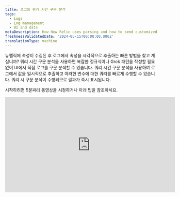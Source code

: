 ```yaml
---
title: 로그의 쿼리 시간 구문 분석
tags:
  - Logs
  - Log management
  - UI and data
metaDescription: How New Relic uses parsing and how to send customized log data.
freshnessValidatedDate: '2024-05-15T00:00:00.000Z'
translationType: machine
---
```

















뉴렐릭에 속성이 수집된 후 로그에서 속성을 시각적으로 추출하는 빠른 방법을 찾고 계십니까? 쿼리 시간 구문 분석을 사용하면 복잡한 정규식이나 Grok 패턴을 작성할 필요 없이 UI에서 직접 로그를 구문 분석할 수 있습니다. 쿼리 시간 구문 분석을 사용하여 로그에서 값을 일시적으로 추출하고 이러한 변수에 대한 쿼리를 빠르게 수행할 수 있습니다. 쿼리 시 구문 분석이 수행되므로 결과가 즉시 표시됩니다.

시작하려면 5분짜리 동영상을 시청하거나 아래 팁을 참조하세요.

<iframe
  width="560"
  height="315"
  src="https://www.youtube.com/embed/tvK6MlkvD6Y?si=Vj4zadiAH1OG_wMy"
  title="YouTube video player"
  frameborder="0"
  allow="accelerometer; autoplay; clipboard-write; encrypted-media; gyroscope; picture-in-picture; web-share"
  referrerpolicy="strict-origin-when-cross-origin"
  allowfullscreen
/>

## 쿼리 시간 구문 분석과 수집 구문 분석의 차이점 [#differences]

두 가지 유형의 구문 분석을 모두 사용하면 로그를 더 쉽게 쿼리할 수 있지만 몇 가지 중요한 차이점이 있습니다.

* **수집 구문 분석:** [로그 수집](/docs/logs/ui-data/parsing/) 중 구문 분석에서는 Grok이나 정규식(또는 둘 다)을 사용하여 구문 분석 규칙을 생성합니다. 로그 레코드가 뉴렐릭에서 수집되면 구문 분석 규칙이 적용되어 로그 데이터와 함께 NRDB에 저장되는 영구 속성을 생성합니다. 이러한 속성을 사용하면 로그 데이터를 더 쉽게 쿼리할 수 있습니다.
* **쿼리 시간 구문 분석:** 수집 구문 분석과 달리 쿼리 시간 구문 분석을 사용하면 쿼리 변수로 사용될 임시 속성을 만들 수 있습니다. 그런 다음 NRQL 쿼리에서 이러한 변수를 사용하여 로그 테이블을 채울 수 있습니다. UI에서 선택하면 쿼리가 자동으로 생성됩니다.

두 가지 구문 분석 접근 방식을 조합하여 사용하도록 선택할 수도 있습니다. 아래 표를 검토하여 쿼리 시간 구문 분석이 귀하에게 적합한지 결정하세요.

<table>
  <thead>
    <tr>
      <th>
        설명
      </th>

      <th>
        구문 분석 수집
      </th>

      <th>
        쿼리 시간 구문 분석
      </th>
    </tr>
  </thead>

  <tbody>
    <tr>
      <td>
        권장 사용법
      </td>

      <td>
        나중에 쿼리할 수 있는 영구 속성을 생성하는 데 가장 적합합니다.
      </td>

      <td>
        영구적이지 않은 속성에 대해 빠른 쿼리를 수행하는 데 가장 적합합니다.
      </td>
    </tr>

    <tr>
      <td>
        구문 분석 언어  

      </td>

      <td>
        Grok 패턴과 정규식을 만듭니다.
      </td>

      <td>
        뉴렐릭은 NRQL [분석](/docs/nrql/nrql-syntax-clauses-functions/#func-aparse) 함수를 사용하여 쿼리를 생성합니다.
      </td>
    </tr>

    <tr>
      <td>
        타이밍
      </td>

      <td>
        수집 시 적용
      </td>

      <td>
        쿼리할 때 적용
      </td>
    </tr>

    <tr>
      <td>
        결과
      </td>

      <td>
        저장된 로그를 영구적으로 변경합니다.
      </td>

      <td>
        UI에서 로그를 일시적으로 변경합니다.
      </td>
    </tr>

    <tr>
      <td>
        라이브 테일 로그
      </td>

      <td>
        라이브 테일 로그에는 수집 구문 분석에서 추출된 값이 포함됩니다.
      </td>

      <td>
        라이브 테일 로그에는 쿼리 시간 구문 분석에서 추출된 값이 포함 **되지 않습니다.**
      </td>
    </tr>

    <tr>
      <td>
        내보낸 로그
      </td>

      <td>
        내보낸 로그에는 수집 구문 분석에서 추출된 값이 포함됩니다.
      </td>

      <td>
        내보낸 로그에는 쿼리 시간 구문 분석에서 추출된 값이 포함 **되지 않습니다.**
      </td>
    </tr>

    <tr>
      <td>
        속성 수
      </td>

      <td>
        수집 시 최대 [255개의 속성을](/docs/logs/log-api/log-event-data/#events) 사용할 수 있습니다. 수집 시 구문 분석할 수 있는 실제 숫자 속성은 로그의 특성에 따라 다릅니다.
      </td>

      <td>
        쿼리 시간 구문 분석을 위해 모든 규칙에서 최대 32개의 임시 속성을 구문 분석할 수 있습니다.
      </td>
    </tr>
  </tbody>
</table>

## 쿼리 시간 구문 분석 규칙을 만드는 방법 [#how-to]

쿼리 시간 구문 분석 규칙을 만드는 방법은 다음과 같습니다. 이 예에서는 `message` 속성에서 로그인 레벨 및 스크립트 메시지 값을 추출하는 방법을 보여줍니다.

<Steps>
  <Step>
    #### 구문 분석할 속성 값을 선택하세요. [#select-attribute]

    구문 분석할 속성 값을 선택하여 쿼리 시간 구문 분석 규칙 생성을 시작할 수 있습니다.

    1. 로그 테이블 또는 **Log details** \[로그 세부 정보] 보기에서 추출하려는 값이 포함된 앵커 문자열을 강조 표시합니다. 이 경우에는 `level=info msg="Running script"` 강조표시합니다. 로그 테이블에는 다음과 같습니다.<img title="Screenshot showing a highlighted section of a log" alt="Screenshot showing a highlighted section of a log" src={logsExampleLogRecordtoHighlight}/>

       다음 사항에 유의하십시오.

       * 강조 표시된 텍스트에는 추출하려는 값과 추출된 값의 위치를 식별하는 데 도움이 되는 주변 문자열 문자가 포함되어야 합니다.
       * 초기 앵커 문자열이 원래 속성 값의 중간에 있는 경우 추출하려는 값 앞뒤에 문자를 하나 이상 포함하십시오.
       * 전체 속성 값을 강조 표시하는 경우 추출하는 값 앞뒤의 문자에 대해 걱정할 필요가 없습니다.
       * 구문 분석할 Blob 값을 강조 표시할 수 없습니다.

    2. **Create query time parsing rule** \[쿼리 시간 구문 분석 규칙 만들기] 옵션을 클릭합니다.

       **로그 테이블:**<img title="Screenshot showing how you can begin with the logs table UI" alt="Screenshot showing how you can begin with the logs table UI" src={logsLogsTableEntryPoint}/>

       **로그 세부정보 보기**:<img title="Screenshot showing how you can start creating rules in the logs detail view" alt="Screenshot showing how you can start creating rules in the logs detail view." src={logsLogsDetailEntryPoint}/>
  </Step>

  <Step>
    #### 값 강조 표시 및 추출 [#highlight-extractl]

    **Create query time parsing rule** \[쿼리 시간 구문 분석 규칙 생성을] 클릭하면 편집기에 구문 분석을 위해 선택한 문자열이 표시됩니다.

    <img
      title="Screenshot showing the opening screen of the query editor"
      alt="Screenshot showing the opening screen of the query editor"
      src={logsOpenQueryTimeParsingEditor}
    />

    값을 추출하려면 다음을 수행합니다.

    1. 문자열 내에서 추출하려는 값을 강조 표시합니다( [값 추출 팁](#extract-tips) 참조).

    2. **Parse as** \[다음으로 구문 분석] 아래에 쿼리 변수로 사용될 이 임시 속성의 이름을 입력합니다.

       <img title="Screenshot showing how to extract values in the parser rule" alt="Screenshot showing how to extract values in the parser rule" src={logsExtractValuesinParserRule}/>

    3. **Save** \[저장 을] 클릭하면 강조 표시된 값이 생성된 변수로 대체됩니다.

    <CollapserGroup>
      <Collapser
        id="extract-tips"
        title="값 추출을 위한 팁"
      >
        값을 추출할 때 다음 사항에 유의하세요.

        * 규칙에서 둘 이상의 값을 추출할 수 있습니다.

        * 서로 바로 옆에 있는 값은 추출 **할 수 없습니다** . 추출된 값 사이에는 문자(공백 포함)가 하나 이상 있어야 합니다.

        * 앵커 문자열이 원래 속성 값의 중간에서 **시작하는** 경우 첫 번째 문자를 추출할 수 없습니다.

          * 예를 들어 `level=info msg="Running script"` 사용하면 전체 단어 `level`을 추출할 수 없습니다. -- 오직 `evel` 만 추출할 수 있습니다.
          * `level` 단어를 추출하려면 `level` 단어 앞의 문자가 앵커 문자열에 포함되어야 합니다.

        * 앵커 문자열이 원래 속성 값의 중간에서 **끝나는** 경우 마지막 문자를 추출할 수 없습니다.

          * `level=info msg="Running script"` 예를 사용하면 마지막 큰따옴표를 추출할 수 없습니다.
          * 마지막 큰따옴표를 추출하려면 큰따옴표 뒤의 문자를 앵커 문자열에 포함해야 합니다.

        * 쿼리 시간 구문 분석을 위한 변수 이름으로 이러한 예약어를 사용하지 않도록 주의하세요.

          * `appId`
          * `endTimestamp`
          * `eventType`
          * `logs.accountId`
          * `logs.hashId`
          * `messageId`
          * `message_id`
          * `metricName`
          * `metricTimesliceName`
          * `newrelic.timeslice.value`
          * `timestamp`
          * `timestampSeconds`
          * `timestampMillis`
          * `nr.` )로 시작할 수 없습니다. 또는 `newrelic`

        * 구문 분석 중인 속성과 동일한 이름으로 추출된 값의 이름을 지정할 수 없습니다. 예를 들어, 메시지 속성에 대한 쿼리 시간 구문 분석 규칙을 생성하는 경우 추출된 값의 이름을 message로 지정할 수 없습니다.

          * 추출된 값 이름은 모든 쿼리 시간 구문 분석 규칙에서 고유해야 합니다.
          * 추출된 값에 로그인의 기존 속성과 동일한 이름이 지정된 경우 해당 열에 대한 로그인 테이블의 결과에는 수집 데이터와 쿼리 시간 구문 분석 규칙의 데이터가 표시됩니다.
      </Collapser>
    </CollapserGroup>
  </Step>

  <Step>
    #### 쿼리 시간 구문 분석 규칙 생성을 완료하세요. [#finish-rule]

    값을 선택한 후 다음을 완료하세요.

    1. 편집기에서 선택한 로그에 규칙이 어떻게 적용되는지 보여주는 표 미리보기를 검토하세요.

       <img
         title="Screenshot showing how the editor shows a preview of the rule"
         alt="Screenshot showing how the editor shows a preview of the rule"
         src={logsEditorShowsParsedDataPreview}
       />

    2. 로그를 가져오기 위해 쿼리에서 사용되는 NRQL 함수에 관심이 있다면 **Query** \[쿼리를] 클릭하세요.

       <img
         title="Screenshot showing the query behind the parsing rule"
         alt="Screenshot showng the query behind the parsing rule"
         src={logsNrqlBehindQueryRule}
       />

       <figcaption>
         선택한 속성에서 값을 찾고 추출하는 데 사용되는 패턴 문자열은 값이 추출될 때마다 업데이트됩니다.
       </figcaption>

    3. 규칙을 생성하기 전에 변수 이름을 바꿔야 하는 경우 이름을 클릭하고 새 이름을 입력한 다음 **Save** \[저장 을] 클릭합니다. 삭제하려는 변수를 클릭하고 **Delete** \[삭제 를] 클릭하여 변수를 삭제할 수도 있습니다.<img title="Screenshot showing where you can delete values" alt="Screenshot showing where you can delete values" src={logsDeleteQueryTimeRule}/>

       <figcaption>변수를 클릭하여 편집하거나 삭제할 수 있습니다.</figcaption>

    4. 변수 이름 검토 및 편집을 마친 후 **Create rule** \[규칙 생성을] 클릭하여 규칙 생성을 완료합니다.

    **Log details** \[로그 세부 정보] 보기에서 쿼리 시간 구문 분석 규칙 생성을 시작한 경우, 해당 보기를 닫아야 로그인 테이블에서 결과를 볼 수 있습니다.

    **로그 세부정보**<img title="Screenshot showing how you can see your newly extracted values in the log details view" alt="Screenshot showing how you can see your newly extracted values in the log details view" src={logsViewResultsinLogDetailsView}/>

    <figcaption>
      새로 추출된 값을 확인한 후 **Log details** \[로그 세부정보] 보기를 닫습니다.
    </figcaption>

    **로그 테이블**<img title="Screenshot showing the final results after you create the rules" alt="Screenshot showing the final results after you create the rules" src={logsLogTableResults}/>

    <figcaption>
      로그인 테이블은 생성된 쿼리를 자동으로 새로 고치고 적용하여 로그인을 구문 분석합니다.
    </figcaption>
  </Step>
</Steps>

## 규칙 관리 [#manage-rules]

규칙은 임시적이며 현재 사용자 세션에 적용되지만 세션 중에도 다양한 작업을 수행할 수 있습니다.

<CollapserGroup>
  <Collapser
    id="edit-and-delete-rules"
    title="규칙 편집 및 삭제"
  >
    로그 테이블 위의 **Manage parsing rules** \[구문 분석 규칙 관리를] 클릭하여 규칙을 편집하거나 삭제할 수 있습니다. 이러한 규칙은 로그 보기 내의 현재 사용자 세션에 저장됩니다.

    <img
      title="Screenshot showing the rules manager"
      alt="Screenshot showing the rules manager"
      src={logsRuleManager}
    />

    <figcaption>
      쿼리 시간 구문 분석 규칙을 보고, 편집하고, 삭제합니다.
    </figcaption>
  </Collapser>

  <Collapser
    id="save-parsing-rules"
    title="구문 분석 규칙을 저장하세요."
  >
    로그 외부로 이동하면 쿼리 시간 구문 분석 규칙이 손실됩니다. 규칙을 유지하려면 [저장된 보기](/docs/logs/ui-data/use-logs-ui/#saved-views) 에 저장할 수 있습니다. 이를 통해 향후 세션에서 로드할 수 있습니다.
  </Collapser>

  <Collapser
    id="share-rules"
    title="쿼리 시간 구문 분석 규칙 공유"
  >
    쿼리 시간 구문 분석 규칙을 동료와 공유하려면 UI 오른쪽 상단에 있는 영구 링크 버튼을 사용하세요.

    동료와 영구 링크를 공유하고 그들이 몇 가지 규칙을 추가하면 해당 변경 사항은 초기 규칙 세트에 영향을 미치지 않습니다.
  </Collapser>

  <Collapser
    id="create-alerts-from-queries"
    title="로그 쿼리에서 알림 만들기"
  >
    쿼리 시간 구문 분석 규칙을 생성한 후 검색 창의 다른 속성과 마찬가지로 쿼리에서 이러한 규칙의 변수를 사용할 수 있습니다. 쿼리 시간 분석을 통해 변수를 검색한 후 알림 버튼을 클릭하면 해당 변수에 대한 공지를 생성할 수 있습니다.

    <img
      title="Screenshot showing an example of the query time search bar"
      alt="Screenshot showing an example of the query time search bar"
      src={logsQueryTimeSearchBar}
    />

    <figcaption>
      추출된 값을 조회하여 해당 값에 대한 공지를 생성할 수 있습니다.  

    </figcaption>

    <img
      title="Screenshot showing the alert query builder"
      alt="Screenshot showing the alert query builder"
      src={logsAlertQueryBuilder}
    />

    <figcaption>
      쿼리 시간 구문 분석에서 추출된 값에 대한 공지를 만듭니다.
    </figcaption>
  </Collapser>

  <Collapser
    id="remove-readd-columns"
    title="열 제거 및 다시 추가"
  >
    쿼리 시간 구문 분석의 변수는 로그 테이블에 열로 자동 추가됩니다. 로그 테이블 위의 **Add column** \[열 추가를] 클릭하면 이러한 쿼리 시간 구문 분석 열을 추가하고 제거할 수 있습니다. 표시하려는 열이 있으면 **Add to dashboard** \[대시보드에 추가 를] 클릭하여 쿼리 시간 구문 분석의 열을 대시보드에 포함할 수도 있습니다.
  </Collapser>

  <Collapser
    id="inspect-queries"
    title="로그 뒤의 쿼리 보기"
  >
    실행 중인 전체 쿼리를 보려면 페이지 상단에서 **NRQL**을 클릭하세요. 쿼리 시 로그를 파싱하는 데 `aparse` 함수가 어떻게 사용되는지 확인할 수 있습니다.

    <img
      title="Screenshot showing the query behind the parsing rule"
      alt="Screenshot showing the query behind the parsing rule"
      src={logsQueryBehindParsingRule}
    />

    <figcaption>
      쿼리 시간 구문 분석에서 값을 추출하는 데 사용되는 전체 NRQL 쿼리를 참조하세요.
    </figcaption>
  </Collapser>

  <Collapser
    id="view-query-attributes"
    title="쿼리 속성 보기"
  >
    **Attributes** \[속성] 보기를 사용하면 쿼리 시간 구문 분석에서 변수를 확인하고 이러한 변수에 대한 특정 값을 기준으로 필터링할 수 있습니다.

    <img
      title="Screenshot showing the parsing attributes view"
      alt="Screenshot showing the parsing attributes view"
      src={logsParsingAttributesView}
    />

    <figcaption>
      **Attributes** \[속성] 보기에서 쿼리 시간 구문 분석에서 추출된 값을 검색합니다.
    </figcaption>
  </Collapser>
</CollapserGroup>